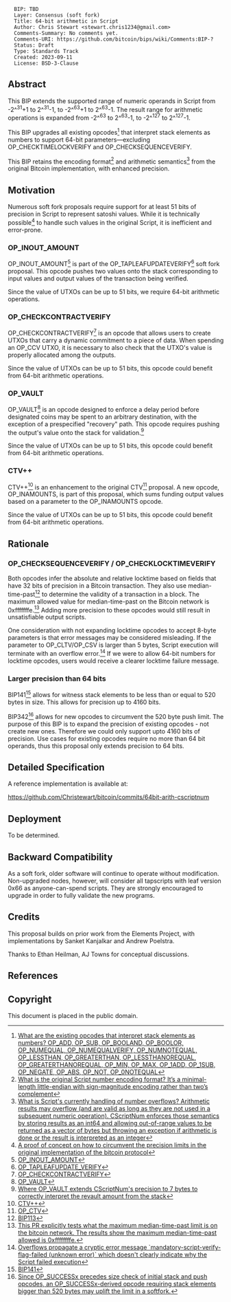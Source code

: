 <pre>
  BIP: TBD
  Layer: Consensus (soft fork)
  Title: 64-bit arithmetic in Script
  Author: Chris Stewart <stewart.chris1234@gmail.com>
  Comments-Summary: No comments yet.
  Comments-URI: https://github.com/bitcoin/bips/wiki/Comments:BIP-?
  Status: Draft
  Type: Standards Track
  Created: 2023-09-11
  License: BSD-3-Clause
</pre>

==Abstract==

This BIP extends the supported range of numeric operands in Script from -2^<sup>31</sup>+1 to 2^<sup>31</sup>-1, to -2^<sup>63</sup>+1 to 2^<sup>63</sup>-1.
The result range for arithmetic operations is expanded from -2^<sup>63</sup> to 2^<sup>63</sup>-1, to -2^<sup>127</sup> to 2^<sup>127</sup>-1.

This BIP upgrades all existing opcodes<ref>[https://github.com/bitcoin/bitcoin/blob/223fc24c4ebc8dbaecf59ccd36e49193b58d422b/src/script/interpreter.cpp#L944 What are the existing opcodes that interpret stack elements as numbers? OP_ADD, OP_SUB, OP_BOOLAND, OP_BOOLOR, OP_NUMEQUAL, OP_NUMEQUALVERIFY, OP_NUMNOTEQUAL, OP_LESSTHAN, OP_GREATERTHAN, OP_LESSTHANOREQUAL, OP_GREATERTHANOREQUAL, OP_MIN, OP_MAX, OP_1ADD, OP_1SUB, OP_NEGATE, OP_ABS, OP_NOT, OP_0NOTEQUAL]</ref>
that interpret stack elements as numbers to support 64-bit parameters—excluding OP_CHECKTIMELOCKVERIFY and OP_CHECKSEQUENCEVERIFY.

This BIP retains the encoding format<ref>[https://delvingbitcoin.org/t/64-bit-arithmetic-soft-fork/397/6?u=chris_stewart_5 What is the original Script number encoding format? It’s a minimal-length little-endian with sign-magnitude encoding rather than two’s complement]</ref> and arithmetic semantics<ref>[https://github.com/bitcoin/bitcoin/blob/257fd27e4bb7dfd71e5f9f4dd2db34ff5a7ad957/src/script/script.h#L231 What is Script's currently handling of number overflows? Arithmetic results may overflow (and are valid as long as they are not used in a subsequent numeric operation). CScriptNum enforces those semantics by storing results as an int64 and allowing out-of-range values to be returned as a vector of bytes but throwing an exception if arithmetic is done or the result is interpreted as an integer]</ref> from the original Bitcoin implementation, with enhanced precision.

==Motivation==

Numerous soft fork proposals require support for at least 51 bits of precision in Script to represent satoshi values.
While it is technically possible<ref>[https://rusty.ozlabs.org/2023/10/22/amounts-in-script.html A proof of concept on how to circumvent the precision limits in the original implementation of the bitcoin protocol]</ref>
to handle such values in the original Script, it is inefficient and error-prone.

===OP_INOUT_AMOUNT===

OP_INOUT_AMOUNT<ref>[https://delvingbitcoin.org/t/op-inout-amount/549/3 OP_INOUT_AMOUNT]</ref> is
part of the OP_TAPLEAFUPDATEVERIFY<ref>[https://gnusha.org/pi/bitcoindev/20210909064138.GA22496@erisian.com.au/ OP_TAPLEAFUPDATE_VERIFY]</ref> soft fork proposal.
This opcode pushes two values onto the stack corresponding to input values and output values of the transaction being verified.

Since the value of UTXOs can be up to 51 bits, we require 64-bit arithmetic operations.

===OP_CHECKCONTRACTVERIFY===

OP_CHECKCONTRACTVERIFY<ref>[https://github.com/bitcoin/bips/pull/1793 OP_CHECKCONTRACTVERIFY]</ref> is an
opcode that allows users to create UTXOs that carry a dynamic commitment to a piece of data. When spending
an OP_CCV UTXO, it is necessary to also check that the UTXO's value is properly allocated among the outputs.

Since the value of UTXOs can be up to 51 bits, this opcode could benefit from 64-bit arithmetic operations.

===OP_VAULT===

OP_VAULT<ref>[https://github.com/bitcoin/bips/blob/master/bip-0345.mediawiki OP_VAULT]</ref> is an
opcode designed to enforce a delay period before designated coins may be spent to an arbitrary destination,
with the exception of a prespecified "recovery" path. This opcode requires pushing the output's value onto the stack for validation.<ref>[https://github.com/bitcoin-inquisition/bitcoin/pull/21/files#diff-a0337ffd7259e8c7c9a7786d6dbd420c80abfa1afdb34ebae3261109d9ae3c19R1377 Where OP_VAULT extends CScriptNum's precision to 7 bytes to correctly interpret the revault amount from the stack]</ref>

Since the value of UTXOs can be up to 51 bits, this opcode could benefit from 64-bit arithmetic operations.

===CTV++===

CTV++<ref>[https://delvingbitcoin.org/t/ctv-op-templatehash-and-op-inputamounts/1344 CTV++]</ref> is an enhancement to the original CTV<ref>[https://github.com/bitcoin/bips/blob/master/bip-0119.mediawiki OP_CTV]</ref>
proposal. A new opcode, OP_INAMOUNTS, is part of this proposal, which sums funding output values based on a parameter to the OP_INAMOUNTS opcode.

Since the value of UTXOs can be up to 51 bits, this opcode could benefit from 64-bit arithmetic operations.

==Rationale==

===OP_CHECKSEQUENCEVERIFY / OP_CHECKLOCKTIMEVERIFY===

Both opcodes infer the absolute and relative locktime based on fields that have 32 bits of precision in a Bitcoin transaction.
They also use median-time-past<ref>[https://github.com/bitcoin/bips/blob/master/bip-0113.mediawiki BIP113]</ref> to determine the validity of a transaction in a block.
The maximum allowed value for median-time-past on the Bitcoin network is 0xfffffffe.<ref>[https://github.com/bitcoin/bitcoin/pull/32229 This PR explicitly tests what the maximum median-time-past limit is on the bitcoin network. The results show the maximum median-time-past allowed is 0xffffffffe.]</ref>
Adding more precision to these opcodes would still result in unsatisfiable output scripts.

One consideration with not expanding locktime opcodes to accept 8-byte parameters is that error messages may be considered misleading.
If the parameter to OP_CLTV/OP_CSV is larger than 5 bytes, Script execution will terminate with an overflow error.<ref>[https://delvingbitcoin.org/t/overflow-handling-in-script/1549#p-4652-background-3 Overflows propagate a cryptic error message `mandatory-script-verify-flag-failed (unknown error)` which doesn't clearly indicate why the Script failed execution]</ref>
If we were to allow 64-bit numbers for locktime opcodes, users would receive a clearer locktime failure message.

===Larger precision than 64 bits===

BIP141<ref>[https://github.com/bitcoin/bips/blob/master/bip-0141.mediawiki#user-content-New_script_semantics BIP141]</ref> allows for
witness stack elements to be less than or equal to 520 bytes in size. This allows for precision up to 4160 bits.

BIP342<ref>[https://github.com/bitcoin/bips/blob/master/bip-0342.mediawiki Since OP_SUCCESSx precedes size check of initial stack and push opcodes, an OP_SUCCESSx-derived opcode requiring stack elements bigger than 520 bytes may uplift the limit in a softfork.]</ref>
allows for new opcodes to circumvent the 520 byte push limit. The purpose of this BIP is to expand the precision of existing opcodes - not create new ones.
Therefore we could only support upto 4160 bits of precision. Use cases for existing opcodes require no more than 64 bit operands, thus this proposal only extends precision to 64 bits.

==Detailed Specification==

A reference implementation is available at:

https://github.com/Christewart/bitcoin/commits/64bit-arith-cscriptnum

==Deployment==

To be determined.

==Backward Compatibility==

As a soft fork, older software will continue to operate without modification.
Non-upgraded nodes, however, will consider all tapscripts with leaf version 0x66 as anyone-can-spend scripts.
They are strongly encouraged to upgrade in order to fully validate the new programs.

==Credits==

This proposal builds on prior work from the Elements Project, with implementations by Sanket Kanjalkar and Andrew Poelstra.

Thanks to Ethan Heilman, AJ Towns for conceptual discussions.

==References==

<references />

==Copyright==

This document is placed in the public domain.